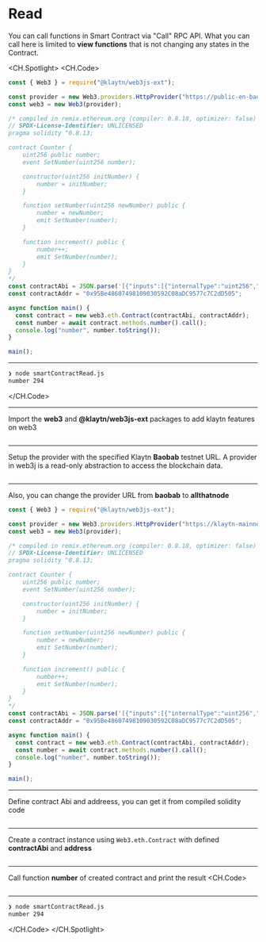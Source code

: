 # Read
You can call functions in Smart Contract via "Call" RPC API. What you can call here is limited to **view functions** that is not changing any states in the Contract.

<CH.Spotlight>
<CH.Code>

```js smartContractRead.js
const { Web3 } = require("@klaytn/web3js-ext");

const provider = new Web3.providers.HttpProvider("https://public-en-baobab.klaytn.net");
const web3 = new Web3(provider);

/* compiled in remix.ethereum.org (compiler: 0.8.18, optimizer: false)
// SPDX-License-Identifier: UNLICENSED
pragma solidity ^0.8.13;

contract Counter {
    uint256 public number;
    event SetNumber(uint256 number);

    constructor(uint256 initNumber) {
        number = initNumber;
    }

    function setNumber(uint256 newNumber) public {
        number = newNumber;
        emit SetNumber(number);
    }

    function increment() public {
        number++;
        emit SetNumber(number);
    }
}
*/
const contractAbi = JSON.parse('[{"inputs":[{"internalType":"uint256","name":"initNumber","type":"uint256"}],"stateMutability":"nonpayable","type":"constructor"},{"anonymous":false,"inputs":[{"indexed":false,"internalType":"uint256","name":"number","type":"uint256"}],"name":"SetNumber","type":"event"},{"inputs":[],"name":"increment","outputs":[],"stateMutability":"nonpayable","type":"function"},{"inputs":[],"name":"number","outputs":[{"internalType":"uint256","name":"","type":"uint256"}],"stateMutability":"view","type":"function"},{"inputs":[{"internalType":"uint256","name":"newNumber","type":"uint256"}],"name":"setNumber","outputs":[],"stateMutability":"nonpayable","type":"function"}]');
const contractAddr = "0x95Be48607498109030592C08aDC9577c7C2dD505";

async function main() {
  const contract = new web3.eth.Contract(contractAbi, contractAddr);
  const number = await contract.methods.number().call();
  console.log("number", number.toString());
}

main();

```
---
```zsh output
❯ node smartContractRead.js
number 294
```
</CH.Code>

---
Import the **web3** and **@klaytn/web3js-ext** packages to add klaytn features on web3
```js smartContractRead.js focus=1

```
---
Setup the provider with the specified Klaytn **Baobab** testnet URL. A provider in web3j is a read-only abstraction to access the blockchain data.
```js smartContractRead.js focus=3:4

```
---
Also, you can change the provider URL from **baobab** to **allthatnode**
```js smartContractRead.js focus=3:4
const { Web3 } = require("@klaytn/web3js-ext");

const provider = new Web3.providers.HttpProvider("https://klaytn-mainnet-rpc.allthatnode.com:8551");
const web3 = new Web3(provider);

/* compiled in remix.ethereum.org (compiler: 0.8.18, optimizer: false)
// SPDX-License-Identifier: UNLICENSED
pragma solidity ^0.8.13;

contract Counter {
    uint256 public number;
    event SetNumber(uint256 number);

    constructor(uint256 initNumber) {
        number = initNumber;
    }

    function setNumber(uint256 newNumber) public {
        number = newNumber;
        emit SetNumber(number);
    }

    function increment() public {
        number++;
        emit SetNumber(number);
    }
}
*/
const contractAbi = JSON.parse('[{"inputs":[{"internalType":"uint256","name":"initNumber","type":"uint256"}],"stateMutability":"nonpayable","type":"constructor"},{"anonymous":false,"inputs":[{"indexed":false,"internalType":"uint256","name":"number","type":"uint256"}],"name":"SetNumber","type":"event"},{"inputs":[],"name":"increment","outputs":[],"stateMutability":"nonpayable","type":"function"},{"inputs":[],"name":"number","outputs":[{"internalType":"uint256","name":"","type":"uint256"}],"stateMutability":"view","type":"function"},{"inputs":[{"internalType":"uint256","name":"newNumber","type":"uint256"}],"name":"setNumber","outputs":[],"stateMutability":"nonpayable","type":"function"}]');
const contractAddr = "0x95Be48607498109030592C08aDC9577c7C2dD505";

async function main() {
  const contract = new web3.eth.Contract(contractAbi, contractAddr);
  const number = await contract.methods.number().call();
  console.log("number", number.toString());
}

main();
```
---
Define contract Abi and addreess, you can get it from compiled solidity code
```js smartContractRead.js focus=29:30

```
---
Create a contract instance using `Web3.eth.Contract` with defined **contractAbi** and **address**
```js smartContractRead.js focus=33

```
---
Call function **number** of created contract and print the result
<CH.Code>
```js smartContractRead.js focus=34:35

```


---

```zsh output
❯ node smartContractRead.js
number 294
```

</CH.Code>
</CH.Spotlight>
